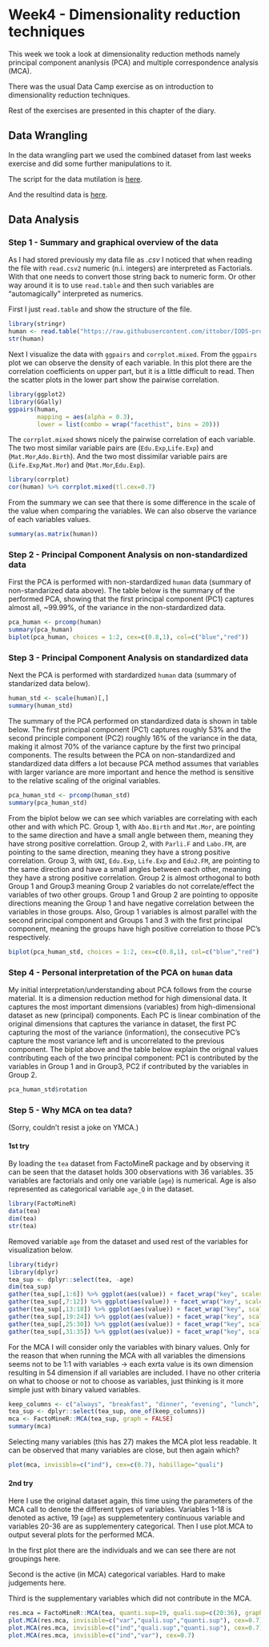 # Week4 - Dimensionality reduction techniques

This week we took a look at dimensionality reduction methods namely principal component ananlysis (PCA) and multiple correspondence analysis (MCA).  

There was the usual Data Camp exercise as on introduction to dimensionality reduction techniques.  

Rest of the exercises are presented in this chapter of the diary.

## Data Wrangling

In the data wrangling part we used the combined dataset from last weeks exercise and did some further manipulations to it.  

The script for the data mutilation is [here](https://github.com/ittobor/IODS-project/blob/master/data/create_human2.R).  

And the resultind data is [here](https://github.com/ittobor/IODS-project/blob/master/data/human2.csv).  

## Data Analysis

### Step 1 - Summary and graphical overview of the data

As I had stored previously my data file as *.csv* I noticed that when reading the file with `read.csv2` numeric (n.i. integers) are interpreted as Factorials. With that one needs to convert those string back to numeric form. Or other way around it is to use `read.table` and then such variables are "automagically" interpreted as numerics.  

First I just `read.table` and show the structure of the file.

```r
library(stringr)
human <- read.table("https://raw.githubusercontent.com/ittobor/IODS-project/master/data/human2.csv", sep=";", header=TRUE)
str(human)
```

Next I visualize the data with `ggpairs` and `corrplot.mixed`. From the `ggpairs` plot we can observe the density of each variable. In this plot there are the correlation coefficients on upper part, but it is a little difficult to read. Then the scatter plots in the lower part show the pairwise correlation.

```r
library(ggplot2)
library(GGally)
ggpairs(human, 
        mapping = aes(alpha = 0.3), 
        lower = list(combo = wrap("facethist", bins = 20)))
```

The `corrplot.mixed` shows nicely the pairwise correlation of each variable. The two most similar variable pairs are (`Edu.Exp`,`Life.Exp`) and (`Mat.Mor`,`Ado.Birth`). And the two most dissimilar variable pairs are (`Life.Exp`,`Mat.Mor`) and (`Mat.Mor`,`Edu.Exp`).

```r
library(corrplot)
cor(human) %>% corrplot.mixed(tl.cex=0.7)
```

From the summary we can see that there is some difference in the scale of the value when comparing the variables. We can also observe the variance of each variables values.

```r
summary(as.matrix(human))
```

### Step 2 - Principal Component Analysis on non-standardized data

First the PCA is performed with non-stardardized `human` data (summary of non-standarized data above). The table below is the summary of the performed PCA, showing that the first principal component (PC1) captures almost all, ~99.99%, of the variance in the non-stardardized data.  

```r
pca_human <- prcomp(human)
summary(pca_human)
biplot(pca_human, choices = 1:2, cex=c(0.8,1), col=c("blue","red"))
```

### Step 3 - Principal Component Analysis on standardized data

Next the PCA is performed with stardardized `human` data (summary of standarized data below).

```r
human_std <- scale(human)[,]
summary(human_std)
```

The summary of the PCA performed on standardized data is shown in table below. The first principal component (PC1) captures roughly 53% and the second principle component (PC2) roughly 16% of the variance in the data, making it almost 70% of the variance capture by the first two principal components. The results between the PCA on non-standardized and standardized data differs a lot because PCA method assumes that variables with larger variance are more important and hence the method is sensitive to the relative scaling of the original variables.

```r
pca_human_std <- prcomp(human_std)
summary(pca_human_std)
```
From the biplot below we can see which variables are correlating with each other and with which PC. Group 1, with `Abo.Birth` and `Mat.Mor`, are pointing to the same direction and have a small angle between them, meaning they have strong positive correlattion. Group 2, with `Parli.F` and `Labo.FM`, are pointing to the same direction, meaning they have a strong positive correlation. Group 3, with `GNI`, `Edu.Exp`, `Life.Exp` and `Edu2.FM`, are pointing to the same direction and have a small angles between each other, meaning they have a strong positive correlation. Group 2 is almost orthogonal to both Group 1 and Group3 meaning Group 2 variables do not correlate/effect the variables of two other groups. Group 1 and Group 2 are pointing to opposite directions meaning the Group 1 and have negative correlation between the variables in those groups. Also, Group 1 variables is almost parallel with the second principal component and Groups 1 and 3 with the first principal component, meaning the groups have high positive correlation to those PC's respectively.

```r
biplot(pca_human_std, choices = 1:2, cex=c(0.8,1), col=c("blue","red"), scale=0)
```


### Step 4 - Personal interpretation of the PCA on `human` data

My initial interpretation/understanding about PCA follows from the course material. It is a dimension reduction method for high dimensional data. It captures the most important dimensions (variables) from high-dimensional dataset as new (principal) components. Each PC is linear combination of the original dimensions that captures the variance in dataset, the first PC capturing the most of the variance (information), the consecutive PC's capture the most variance left and is uncorrelated to the previous component. The biplot above and the table below explain the orignal values contributing each of the two principal component: PC1 is contributed by the variables in Group 1 and in Group3, PC2 if contributed by the variables in Group 2.  

```r
pca_human_std$rotation
```

### Step 5 - Why MCA on tea data?

(Sorry, couldn't resist a joke on YMCA.)  

#### 1st try

By loading the `tea` dataset from FactoMineR package and by observing it can be seen that the dataset holds 300 observations with 36 variables. 35 variables are factorials and only one variable (`age`) is numerical. Age is also represented as categorical variable `age_Q` in the dataset.

```r
library(FactoMineR)
data(tea)
dim(tea)
str(tea)
```

Removed variable `age` from the dataset and used rest of the variables for visualization below.

```r
library(tidyr)
library(dplyr)
tea_sup <- dplyr::select(tea, -age)
dim(tea_sup)
gather(tea_sup[,1:6]) %>% ggplot(aes(value)) + facet_wrap("key", scales = "free") + geom_bar() +theme(axis.text.x = element_text(angle = 45, hjust = 1, size = 8))
gather(tea_sup[,7:12]) %>% ggplot(aes(value)) + facet_wrap("key", scales = "free") + geom_bar() +theme(axis.text.x = element_text(angle = 45, hjust = 1, size = 8))
gather(tea_sup[,13:18]) %>% ggplot(aes(value)) + facet_wrap("key", scales = "free") + geom_bar() +theme(axis.text.x = element_text(angle = 45, hjust = 1, size = 8))
gather(tea_sup[,19:24]) %>% ggplot(aes(value)) + facet_wrap("key", scales = "free") + geom_bar() +theme(axis.text.x = element_text(angle = 45, hjust = 1, size = 8))
gather(tea_sup[,25:30]) %>% ggplot(aes(value)) + facet_wrap("key", scales = "free") + geom_bar() +theme(axis.text.x = element_text(angle = 45, hjust = 1, size = 8))
gather(tea_sup[,31:35]) %>% ggplot(aes(value)) + facet_wrap("key", scales = "free") + geom_bar() +theme(axis.text.x = element_text(angle = 45, hjust = 1, size = 8))
```

For the MCA I will consider only the variables with binary values. Only for the reason that when running the MCA with all variables the dimensions seems not to be 1:1 with variables &rarr; each exrta value is its own dimension resulting in 54 dimension if all variables are included. I have no other criteria on what to choose or not to choose as variables, just thinking is it more simple just with binary valued variables.

```r
keep_columns <- c("always", "breakfast", "dinner", "evening", "lunch", "tea.time", "friends", "home", "pub", "resto", "tearoom", "work", "sugar", "escape.exoticism", "sex", "Sport", "diuretic", "feminine", "friendliness", "healthy", "iron.absorption", "spirituality", "effect.on.health", "exciting", "relaxing", "slimming", "sophisticated")
tea_sup <- dplyr::select(tea_sup, one_of(keep_columns))
mca <- FactoMineR::MCA(tea_sup, graph = FALSE)
summary(mca)
```

Selecting many variables (this has 27) makes the MCA plot less readable. It can be observed that many variables are close, but then again which?

```r
plot(mca, invisible=c("ind"), cex=c(0.7), habillage="quali")
```

#### 2nd try

Here I use the original dataset again, this time using the parameters of the MCA call to denote the different types of variables. Variables 1-18 is denoted as active, 19 (`age`) as supplemetentery continuous variable and variables 20-36 are as supplementery categorical. Then I use plot.MCA to output several plots for the performed MCA.  

In the first plot there are the individuals and we can see there are not groupings here.  

Second is the active (in MCA) categorical variables. Hard to make judgements here.

Third is the supplementary variables which did not contribute in the MCA.
```r
res.mca = FactoMineR::MCA(tea, quanti.sup=19, quali.sup=c(20:36), graph=FALSE)
plot.MCA(res.mca, invisible=c("var","quali.sup","quanti.sup"), cex=0.7)
plot.MCA(res.mca, invisible=c("ind","quali.sup","quanti.sup"), cex=0.7)
plot.MCA(res.mca, invisible=c("ind","var"), cex=0.7)

```
